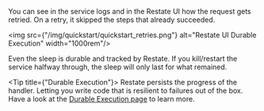 You can see in the service logs and in the Restate UI how the request gets retried.
On a retry, it skipped the steps that already succeeded.

<img src={"/img/quickstart/quickstart_retries.png"} alt="Restate UI Durable Execution" width="1000rem"/>

Even the sleep is durable and tracked by Restate.
If you kill/restart the service halfway through, the sleep will only last for what remained.

<Tip title={"Durable Execution"}>
    Restate persists the progress of the handler.
    Letting you write code that is resilient to failures out of the box.
    Have a look at the [Durable Execution page](/foundations/key-concepts#durable-execution) to learn more.
</Tip>